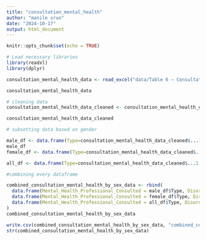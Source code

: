 ```yaml
---
title: "consultation_mental_health"
author: "manile srun"
date: "2024-10-17"
output: html_document
---
```


```r
knitr::opts_chunk$set(echo = TRUE)
```

```r
# Load necessary libraries
library(readxl)
library(dplyr)
```

```r
consultation_mental_health_data <- read_excel("data/Table 6 – Consultations with health professionals for mental health.xlsx", sheet=4, skip = 5)

consultation_mental_health_data
```

```r
# cleaning data
consultation_mental_health_data_cleaned <- consultation_mental_health_data %>% head(-16) %>% select(-c(`...6`,`...11`)) %>% filter(!is.na(`...1`)) %>% slice(-1)

consultation_mental_health_data_cleaned
```

```r
# subsetting data based on gender

male_df <- data.frame(Type=consultation_mental_health_data_cleaned$...1, Disorder_Symptops=consultation_mental_health_data_cleaned$Males,Disorder_no_Symptops=consultation_mental_health_data_cleaned$...3)
male_df
female_df <- data.frame(Type=consultation_mental_health_data_cleaned$...1, Disorder_Symptops=consultation_mental_health_data_cleaned$Females,Disorder_no_Symptops=consultation_mental_health_data_cleaned$...8)

all_df <- data.frame(Type=consultation_mental_health_data_cleaned$...1, Disorder_Symptops=consultation_mental_health_data_cleaned$Persons,Disorder_no_Symptops=consultation_mental_health_data_cleaned$...13)
```
```r
#combining every dataframe

combined_consultation_mental_health_by_sex_data <- rbind(
  data.frame(Mental_Health_Professional_Consulted = male_df$Type, Disorder_12_months_Symptops=male_df$Disorder_Symptops, Disorder_no_12_months_Symptops = male_df$Disorder_no_Symptops, Gender = "Male"),
  data.frame(Mental_Health_Professional_Consulted = female_df$Type, Disorder_12_months_Symptops = female_df$Disorder_Symptops, Disorder_no_12_months_Symptops = female_df$Disorder_no_Symptops,Gender = "Female"),
  data.frame(Mental_Health_Professional_Consulted = all_df$Type, Disorder_12_months_Symptops = all_df$Disorder_Symptops, Disorder_no_12_months_Symptops = all_df$Disorder_no_Symptops,Gender = "All")
)
combined_consultation_mental_health_by_sex_data
```




```r

write.csv(combined_consultation_mental_health_by_sex_data, "combined_consultation_mental_health_by_sex_data.csv", row.names = FALSE)
str(combined_consultation_mental_health_by_sex_data)
```


